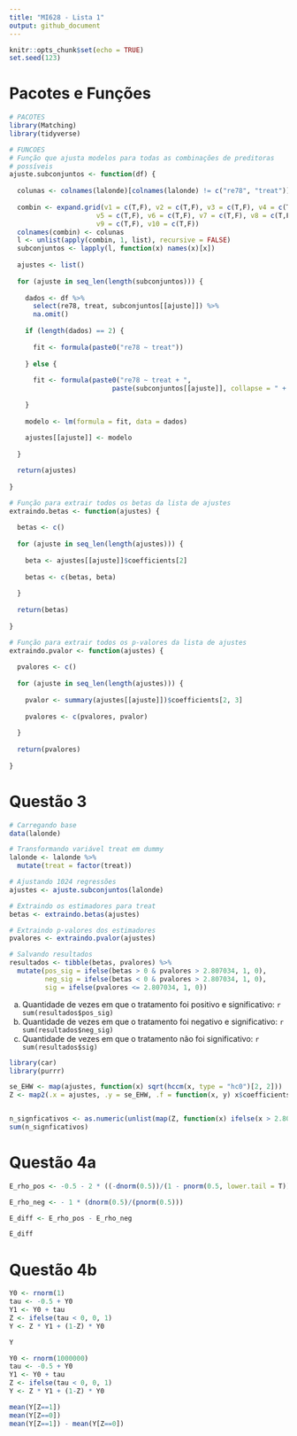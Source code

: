 ```yaml
---
title: "MI628 - Lista 1"
output: github_document
---
```


```r
knitr::opts_chunk$set(echo = TRUE)
set.seed(123)
```

# Pacotes e Funções

```r
# PACOTES
library(Matching)
library(tidyverse)

# FUNCOES
# Função que ajusta modelos para todas as combinações de preditoras
# possíveis
ajuste.subconjuntos <- function(df) {
  
  colunas <- colnames(lalonde)[colnames(lalonde) != c("re78", "treat")]
  
  combin <- expand.grid(v1 = c(T,F), v2 = c(T,F), v3 = c(T,F), v4 = c(T,F),
                      v5 = c(T,F), v6 = c(T,F), v7 = c(T,F), v8 = c(T,F),
                      v9 = c(T,F), v10 = c(T,F))
  colnames(combin) <- colunas
  l <- unlist(apply(combin, 1, list), recursive = FALSE)
  subconjuntos <- lapply(l, function(x) names(x)[x])
  
  ajustes <- list()
  
  for (ajuste in seq_len(length(subconjuntos))) {
    
    dados <- df %>% 
      select(re78, treat, subconjuntos[[ajuste]]) %>% 
      na.omit()
    
    if (length(dados) == 2) {
      
      fit <- formula(paste0("re78 ~ treat"))
      
    } else {
      
      fit <- formula(paste0("re78 ~ treat + ", 
                          paste(subconjuntos[[ajuste]], collapse = " + ")))
      
    }
    
    modelo <- lm(formula = fit, data = dados)
    
    ajustes[[ajuste]] <- modelo
    
  }

  return(ajustes)
  
}

# Função para extrair todos os betas da lista de ajustes
extraindo.betas <- function(ajustes) {
  
  betas <- c()
  
  for (ajuste in seq_len(length(ajustes))) {
    
    beta <- ajustes[[ajuste]]$coefficients[2]
    
    betas <- c(betas, beta)
    
  }
  
  return(betas)
  
}

# Função para extrair todos os p-valores da lista de ajustes
extraindo.pvalor <- function(ajustes) {
  
  pvalores <- c()
  
  for (ajuste in seq_len(length(ajustes))) {
    
    pvalor <- summary(ajustes[[ajuste]])$coefficients[2, 3]
    
    pvalores <- c(pvalores, pvalor)
    
  }
  
  return(pvalores)
  
}
```

# Questão 3

```r
# Carregando base
data(lalonde)

# Transformando variável treat em dummy
lalonde <- lalonde %>% 
  mutate(treat = factor(treat))
```

```r
# Ajustando 1024 regressões
ajustes <- ajuste.subconjuntos(lalonde)

# Extraindo os estimadores para treat
betas <- extraindo.betas(ajustes)

# Extraindo p-valores dos estimadores
pvalores <- extraindo.pvalor(ajustes)

# Salvando resultados
resultados <- tibble(betas, pvalores) %>% 
  mutate(pos_sig = ifelse(betas > 0 & pvalores > 2.807034, 1, 0),
         neg_sig = ifelse(betas < 0 & pvalores > 2.807034, 1, 0),
         sig = ifelse(pvalores <= 2.807034, 1, 0))
```

a) Quantidade de vezes em que o tratamento foi positivo e significativo: `r sum(resultados$pos_sig)`
b) Quantidade de vezes em que o tratamento foi negativo e significativo: `r sum(resultados$neg_sig)`
c) Quantidade de vezes em que o tratamento não foi significativo: `r sum(resultados$sig)`

```r
library(car)
library(purrr)

se_EHW <- map(ajustes, function(x) sqrt(hccm(x, type = "hc0")[2, 2]))
Z <- map2(.x = ajustes, .y = se_EHW, .f = function(x, y) x$coefficients[2]/y)


n_signficativos <- as.numeric(unlist(map(Z, function(x) ifelse(x > 2.807034, 1, 0))))
sum(n_signficativos)
```


# Questão 4a

```r
E_rho_pos <- -0.5 - 2 * ((-dnorm(0.5))/(1 - pnorm(0.5, lower.tail = T)))

E_rho_neg <- - 1 * (dnorm(0.5)/(pnorm(0.5)))

E_diff <- E_rho_pos - E_rho_neg

E_diff
```

# Questão 4b

```r
Y0 <- rnorm(1)
tau <- -0.5 + Y0
Y1 <- Y0 + tau
Z <- ifelse(tau < 0, 0, 1)
Y <- Z * Y1 + (1-Z) * Y0

Y
```

```r
Y0 <- rnorm(1000000)
tau <- -0.5 + Y0
Y1 <- Y0 + tau
Z <- ifelse(tau < 0, 0, 1)
Y <- Z * Y1 + (1-Z) * Y0

mean(Y[Z==1])
mean(Y[Z==0])
mean(Y[Z==1]) - mean(Y[Z==0])
```
